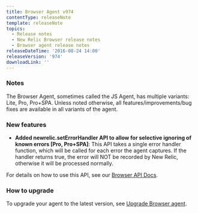 ```yaml
---
title: Browser Agent v974
contentType: releaseNote
template: releaseNote
topics:
  - Release notes
  - New Relic Browser release notes
  - Browser agent release notes
releaseDateTime: '2016-08-24 14:00'
releaseVersion: '974'
downloadLink: ''
---
```


### Notes

The Browser Agent, sometimes called the JS Agent, has multiple variants: Lite, Pro, Pro+SPA. Unless noted otherwise, all features/improvements/bug fixes are available in all variants of the agent.

### New features

* **Added newrelic.setErrorHandler API to allow for selective ignoring of known errors \[Pro, Pro+SPA]**: This API takes a single error handler function, which will be called for each error the agent captures. If the handler returns true, the error will NOT be recorded by New Relic, otherwise it will be processed normally.

For details on how to use this API, see our [Browser API Docs](https://docs.newrelic.com/docs/browser/new-relic-browser/browser-agent-apis/report-data-events-browser-agent-api#seterrorhandler).

### How to upgrade

To upgrade your agent to the latest version, see [Upgrade Browser agent](https://docs.newrelic.com/docs/browser/new-relic-browser/installation-configuration/upgrade-browser-agent).
